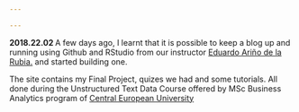 ```yaml
---

---
```


<b> 2018.22.02 </b>
A few days ago, I learnt that it is possible to keep a blog up and running using Github and RStudio from our instructor [Eduardo Ariño de la Rubia.](https://www.linkedin.com/in/earino/ "EduardoLink") and started building one.

The site contains my Final Project, quizes we had and some tutorials. All done during the Unstructured Text Data Course offered by MSc Business Analytics program  of [Central European University](https://courses.ceu.edu/programs/ms/master-science-business-analytics "CEULink")
 
